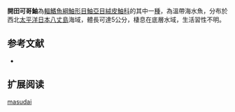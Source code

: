 {{Speciesbox
| name = 開田可哥鮋
| status = NE
| status_system = IUCN3.1
| genus = Cocotropus
| species = masudai
| authority = [[Matsubara|Matsubara]], 1843 
| synonyms = 
}}
'''開田可哥鮋'''為[[輻鰭魚綱|輻鰭魚綱]][[鮋形目|鮋形目]][[鮋亞目|鮋亞目]][[絨皮鮋科|絨皮鮋科]]的其中一[[種|種]]，為溫帶海水魚，分布於西北[[太平洋|太平洋]][[日本|日本]][[八丈島|八丈島]]海域，體長可達5公分，棲息在底層水域，生活習性不明。
==参考文献==
*{{FishBase_species|genus=Cocotropus|species=masudai|year=2014|month=6}}

== 扩展阅读 ==
{{refbegin}}
{{wikispecies-inline|Cocotropus masudai|開田可哥鮋}}
{{refend}}
{{Taxonbar|from=Q2328877}}

[[Category:可哥鮋屬|masudai]]


{{鮋形目小作品}}